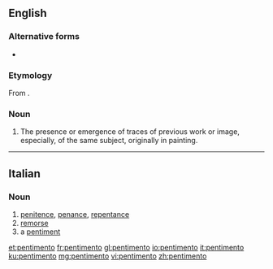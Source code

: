 ==English==
{{wikipedia}}

===Alternative forms===
* {{l|en|pentiment}}

===Etymology===
From {{etyl|it|en}} {{term|pentimento|lang=it}}.

===Noun===
{{en-noun|pentimenti}}

# The presence or emergence of traces of previous work or image, especially, of the same subject, originally in painting.

----

==Italian==

===Noun===
{{it-noun|m}}

# [[penitence]], [[penance]], [[repentance]]
# [[remorse]]
# a [[pentiment]]

[[et:pentimento]]
[[fr:pentimento]]
[[gl:pentimento]]
[[io:pentimento]]
[[it:pentimento]]
[[ku:pentimento]]
[[mg:pentimento]]
[[vi:pentimento]]
[[zh:pentimento]]
